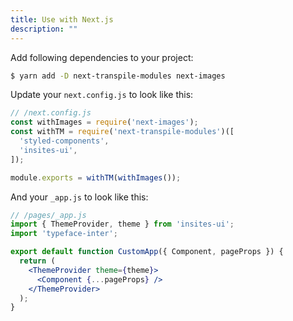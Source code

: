 ```yaml
---
title: Use with Next.js
description: ""
---
```


Add following dependencies to your project:

```sh
$ yarn add -D next-transpile-modules next-images
```

Update your `next.config.js` to look like this:

```jsx
// /next.config.js
const withImages = require('next-images');
const withTM = require('next-transpile-modules')([
  'styled-components',
  'insites-ui',
]);

module.exports = withTM(withImages());
```

And your `_app.js` to look like this:

```jsx
// /pages/_app.js
import { ThemeProvider, theme } from 'insites-ui';
import 'typeface-inter';

export default function CustomApp({ Component, pageProps }) {
  return (
    <ThemeProvider theme={theme}>
      <Component {...pageProps} />
    </ThemeProvider>
  );
}
```
